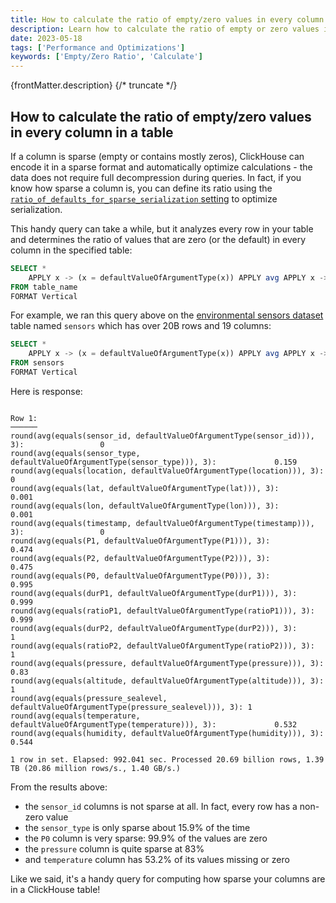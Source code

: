 ```yaml
---
title: How to calculate the ratio of empty/zero values in every column in a table
description: Learn how to calculate the ratio of empty or zero values in every column of a ClickHouse table to optimize sparse column serialization.
date: 2023-05-18
tags: ['Performance and Optimizations']
keywords: ['Empty/Zero Ratio', 'Calculate']
---
```


{frontMatter.description}
{/* truncate */}

## How to calculate the ratio of empty/zero values in every column in a table

If a column is sparse (empty or contains mostly zeros), ClickHouse can encode it in a sparse format and automatically optimize calculations - the data does not require full decompression during queries. In fact, if you know how sparse a column is, you can define its ratio using the [`ratio_of_defaults_for_sparse_serialization` setting](https://clickhouse.com/docs/operations/settings/merge-tree-settings#ratio_of_defaults_for_sparse_serialization) to optimize serialization.

This handy query can take a while, but it analyzes every row in your table and determines the ratio of values that are zero (or the default) in every column in the specified table:

```sql
SELECT *
    APPLY x -> (x = defaultValueOfArgumentType(x)) APPLY avg APPLY x -> round(x, 3)
FROM table_name
FORMAT Vertical
```

For example, we ran this query above on the [environmental sensors dataset](https://clickhouse.com/docs/en/getting-started/example-datasets/environmental-sensors) table named `sensors` which has over 20B rows and 19 columns:

```sql
SELECT *
    APPLY x -> (x = defaultValueOfArgumentType(x)) APPLY avg APPLY x -> round(x, 3)
FROM sensors
FORMAT Vertical
```

Here is response:

```response

Row 1:
──────
round(avg(equals(sensor_id, defaultValueOfArgumentType(sensor_id))), 3):                 0
round(avg(equals(sensor_type, defaultValueOfArgumentType(sensor_type))), 3):             0.159
round(avg(equals(location, defaultValueOfArgumentType(location))), 3):                   0
round(avg(equals(lat, defaultValueOfArgumentType(lat))), 3):                             0.001
round(avg(equals(lon, defaultValueOfArgumentType(lon))), 3):                             0.001
round(avg(equals(timestamp, defaultValueOfArgumentType(timestamp))), 3):                 0
round(avg(equals(P1, defaultValueOfArgumentType(P1))), 3):                               0.474
round(avg(equals(P2, defaultValueOfArgumentType(P2))), 3):                               0.475
round(avg(equals(P0, defaultValueOfArgumentType(P0))), 3):                               0.995
round(avg(equals(durP1, defaultValueOfArgumentType(durP1))), 3):                         0.999
round(avg(equals(ratioP1, defaultValueOfArgumentType(ratioP1))), 3):                     0.999
round(avg(equals(durP2, defaultValueOfArgumentType(durP2))), 3):                         1
round(avg(equals(ratioP2, defaultValueOfArgumentType(ratioP2))), 3):                     1
round(avg(equals(pressure, defaultValueOfArgumentType(pressure))), 3):                   0.83
round(avg(equals(altitude, defaultValueOfArgumentType(altitude))), 3):                   1
round(avg(equals(pressure_sealevel, defaultValueOfArgumentType(pressure_sealevel))), 3): 1
round(avg(equals(temperature, defaultValueOfArgumentType(temperature))), 3):             0.532
round(avg(equals(humidity, defaultValueOfArgumentType(humidity))), 3):                   0.544

1 row in set. Elapsed: 992.041 sec. Processed 20.69 billion rows, 1.39 TB (20.86 million rows/s., 1.40 GB/s.)
```

From the results above:

- the `sensor_id` columns is not sparse at all. In fact, every row has a non-zero value
- the `sensor_type` is only sparse about 15.9% of the time
- the `P0` column is very sparse: 99.9% of the values are zero
- the `pressure` column is quite sparse at 83%
- and `temperature` column has 53.2% of its values missing or zero

Like we said, it's a handy query for computing how sparse your columns are in a ClickHouse table!